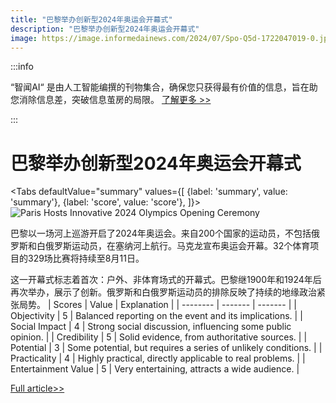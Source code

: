 ```yaml
---
title: "巴黎举办创新型2024年奥运会开幕式"
description: "巴黎举办创新型2024年奥运会开幕式"
image: https://image.informedainews.com/2024/07/Spo-Q5d-1722047019-0.jpg
---
```



:::info

“智闻AI“ 是由人工智能编撰的刊物集合，确保您只获得最有价值的信息，旨在助您消除信息差，突破信息茧房的局限。  [了解更多 >>](/)

:::

# 巴黎举办创新型2024年奥运会开幕式


<Tabs
	defaultValue="summary"
	values={[
	{label: 'summary', value: 'summary'},
	{label: 'score', value: 'score'},
]}>
<TabItem value="summary">
<img
  src="https://image.informedainews.com/2024/07/Spo-Q5d-1722047019-0.jpg"
  alt="Paris Hosts Innovative 2024 Olympics Opening Ceremony"
/>



巴黎以一场河上巡游开启了2024年奥运会。来自200个国家的运动员，不包括俄罗斯和白俄罗斯运动员，在塞纳河上航行。马克龙宣布奥运会开幕。32个体育项目的329场比赛将持续至8月11日。

这一开幕式标志着首次：户外、非体育场式的开幕式。巴黎继1900年和1924年后再次举办，展示了创新。俄罗斯和白俄罗斯运动员的排除反映了持续的地缘政治紧张局势。
</TabItem>
<TabItem value="score">
	| Scores     | Value   | Explanation |
	| -------- | ------- | ------- |
	| Objectivity  | 5    | Balanced reporting on the event and its implications.    |
	| Social Impact | 4     | Strong social discussion, influencing some public opinion.    |
	| Credibility    | 5    | Solid evidence, from authoritative sources.    |
	| Potential    | 3    | Some potential, but requires a series of unlikely conditions.    |
	| Practicality    | 4    | Highly practical, directly applicable to real problems.    |
	| Entertainment Value    | 5    | Very entertaining, attracts a wide audience.    |
</TabItem>
</Tabs>

[Full article>>](https://www3.nhk.or.jp/nhkworld/en/news/20240727_04/)
